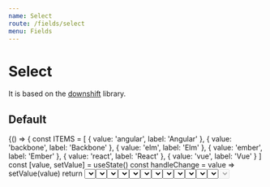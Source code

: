 ```yaml
---
name: Select
route: /fields/select
menu: Fields
---
```




# Select

It is based on the [downshift](https://github.com/downshift-js/downshift) library.

## Default

<Playground>
  {() => {
    const ITEMS = [
      { value: 'angular', label: 'Angular' },
      { value: 'backbone', label: 'Backbone' },
      { value: 'elm', label: 'Elm' },
      { value: 'ember', label: 'Ember' },
      { value: 'react', label: 'React' },
      { value: 'vue', label: 'Vue' }
    ]
    const [value, setValue] = useState()
    const handleChange = value => setValue(value)
    return <Select options={ITEMS} name="default" onChange={handleChange} value={value} />
  }}
</Playground>

## Multiple values

Just add the `isMultiple` prop. Note: to be able to choose multiple values you must pass an array for the `value`.

<Playground>
  {() => {
    const ITEMS = [
      { value: 'angular', label: 'Angular' },
      { value: 'backbone', label: 'Backbone' },
      { value: 'elm', label: 'Elm' },
      { value: 'ember', label: 'Ember' },
      { value: 'react', label: 'React' },
      { value: 'vue', label: 'Vue' }
    ]
    // you can pass either the label, the value or the entire object
    const [value, setValue] = useState(['React', 'ember', ITEMS[2]])
    return (
      <Select isMultiple options={ITEMS} name="multiple" onChange={console.debug} value={value} />
    )
  }}
</Playground>

Passing a `renderMultiple` function allows you to format the selected items below the select.

<Playground>
  {() => {
    const ITEMS = [
      { value: 'behance', label: 'Behance' },
      { value: 'dribbble', label: 'Dribbble' },
      { value: 'facebook', label: 'Facebook' },
      { value: 'github', label: 'Github' },
      { value: 'instagram', label: 'Instagram' },
      { value: 'linkedin', label: 'Linkedin' },
      { value: 'stackoverflow', label: 'Stack Overflow' },
      { value: 'twitter', label: 'Twitter' },
      { value: 'xing', label: 'Xing' },
      { value: 'youtube', label: 'Youtube' }
    ]
    const [value, setValue] = useState(['facebook', 'linkedin'])
    const handleChange = value => setValue(value)
    return (
      <Select
        isMultiple
        name="rich"
        onChange={handleChange}
        options={ITEMS}
        renderMultiple={(selected, handleRemove) => {
          return selected.map(option => (
            <Tag
              key={option.value}
              variant="primary"
              onRemove={() => handleRemove(option.value)}
              mr="sm"
              mt="sm"
            >
              <Icon name={option.value} mr="sm" />
              <Text variant="body2">{option.label}</Text>
            </Tag>
          ))
        }}
        value={value}
      />
    )
  }}
</Playground>

## Searchable

To be able to filter (i.e. search) the results, add the `isSearchable` prop.

<Playground>
  {() => {
    const ITEMS = [
      { value: 'angular', label: 'Angular' },
      { value: 'backbone', label: 'Backbone' },
      { value: 'elm', label: 'Elm' },
      { value: 'ember', label: 'Ember' },
      { value: 'react', label: 'React' },
      { value: 'vue', label: 'Vue' }
    ]
    const [value, setValue] = useState(ITEMS[2])
    const handleChange = value => setValue(value)
    return (
      <Select
        isSearchable
        options={ITEMS}
        name="searchable"
        onChange={handleChange}
        value={value}
      />
    )
  }}
</Playground>

## Required

You can normally clear the selected value of a `Select` but if it has a `required` prop we'll prevent the ability to remove a chosen option.

<Playground>
  {() => {
    const ITEMS = []
    const [value, setValue] = useState(ITEMS[2])
    const handleChange = value => setValue(value)
    return <Select required options={ITEMS} name="required" onChange={handleChange} value={value} />
  }}
</Playground>

## Add an icon

You can normally clear the selected value of a `Select` but if it has a `required` prop we'll prevent the ability to remove a chosen option.

<Playground>
  {() => {
    const ITEMS = [
      { value: 'angular', label: 'Angular' },
      { value: 'backbone', label: 'Backbone' },
      { value: 'elm', label: 'Elm' },
      { value: 'ember', label: 'Ember' },
      { value: 'react', label: 'React' },
      { value: 'vue', label: 'Vue' }
    ]
    const [value, setValue] = useState()
    const handleChange = value => setValue(value)
    return (
      <Select
        icon={<Icon name="add" color="nude.500" />}
        name="icon"
        onChange={handleChange}
        options={ITEMS}
        value={value}
      />
    )
  }}
</Playground>

## Formatting options

Passing a `renderItem` function allows you to format the options in the list.

Note: if you use `renderItem` with `isSearchable` or `isCreatable` the selected item will _not_ be formatted

Note: if you want to format the options _and_ the placeholder, create a dummy value as the first of your options with an empty string as the value (see code below).

<Playground>
  {() => {
    const ITEMS = [
      { value: '', label: 'Choose a social network…' },
      { value: 'behance', label: 'Behance' },
      { value: 'dribbble', label: 'Dribbble' },
      { value: 'facebook', label: 'Facebook' },
      { value: 'github', label: 'Github' },
      { value: 'instagram', label: 'Instagram' },
      { value: 'linkedin', label: 'Linkedin' },
      { value: 'stackoverflow', label: 'Stack Overflow' },
      { value: 'twitter', label: 'Twitter' },
      { value: 'xing', label: 'Xing' },
      { value: 'youtube', label: 'Youtube' }
    ]
    const [value, setValue] = useState()
    const handleChange = value => setValue(value)
    return (
      <Select
        name="rich"
        onChange={handleChange}
        options={ITEMS}
        renderItem={option => (
          <div style={{ display: 'flex', alignItems: 'center' }}>
            <Icon name={option.value || 'link'} mr="xs" /> <span>{option.label}</span>
          </div>
        )}
        value={value}
      />
    )
  }}
</Playground>

## Creatable

You can _add_ items by passing the `isCreatable` prop. The returned item will be of the shape:

`{ value: 'name-to-be-kebab-cased', label: 'Name to be kebab-cased' }`

<Playground>
  {() => {
    const ITEMS = [
      { value: 'angular', label: 'Angular' },
      { value: 'backbone', label: 'Backbone' },
      { value: 'elm', label: 'Elm' },
      { value: 'ember', label: 'Ember' },
      { value: 'react', label: 'React' },
      { value: 'vue', label: 'Vue' }
    ]
    return <Select isCreatable options={ITEMS} name="creatable" onChange={console.debug} />
  }}
</Playground>

## Combining props

You can pass any combination of the props above. For example below, we have a `Select` that allows you to search the options, choose multiple options, and create new options.

<Playground>
  {() => {
    const ITEMS = [
      { value: 'angular', label: 'Angular' },
      { value: 'backbone', label: 'Backbone' },
      { value: 'elm', label: 'Elm' },
      { value: 'ember', label: 'Ember' },
      { value: 'react', label: 'React' },
      { value: 'vue', label: 'Vue' }
    ]
    const [value, setValue] = useState(['ember', 'vue'])
    const handleChange = value => setValue(value)
    return (
      <Select
        icon={<Icon name="add" color="nude.500" />}
        isCreatable
        isMultiple
        isSearchable
        options={ITEMS}
        name="combined"
        onChange={handleChange}
        value={value}
      />
    )
  }}
</Playground>

## Sizes

Use size property with `sm` `md` or `lg`(default).

<Playground>
  {() => {
    const ITEMS = [
      { value: 'angular', label: 'Angular' },
      { value: 'backbone', label: 'Backbone' },
      { value: 'elm', label: 'Elm' },
      { value: 'ember', label: 'Ember' },
      { value: 'react', label: 'React' },
      { value: 'vue', label: 'Vue' }
    ]
    const [values, setValues] = useState({ small: 'elm', medium: 'backbone', large: 'angular' })
    const handleChange = (value, e) => setValues({ ...values, [e.target.name]: value })
    return (
      <>
        <Select
          options={ITEMS}
          name="small"
          onChange={handleChange}
          size="sm"
          value={values.small}
        />
        <Select
          options={ITEMS}
          name="medium"
          onChange={handleChange}
          size="md"
          value={values.medium}
        />
        <Select
          options={ITEMS}
          name="large"
          onChange={handleChange}
          size="lg"
          value={values.large}
        />
      </>
    )
  }}
</Playground>

## Disabled

<Playground>
  {() => {
    const ITEMS = [
      { value: 'angular', label: 'Angular' },
      { value: 'backbone', label: 'Backbone' },
      { value: 'elm', label: 'Elm' },
      { value: 'ember', label: 'Ember' },
      { value: 'react', label: 'React' },
      { value: 'vue', label: 'Vue' }
    ]
    const [value, setValue] = useState(ITEMS[2])
    const handleChange = value => setValue(value)
    return <Select disabled options={ITEMS} name="disabled" onChange={handleChange} value="ember" />
  }}
</Playground>

## Properties

<Props of={Select} />
